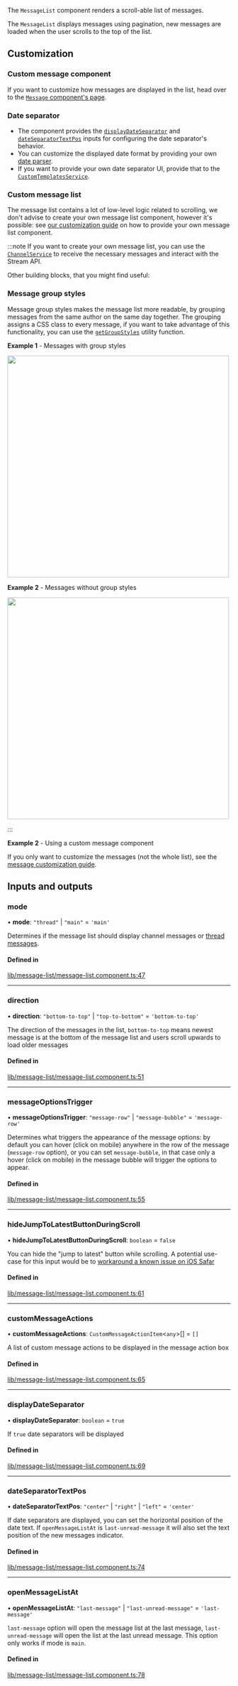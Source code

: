 
The `MessageList` component renders a scroll-able list of messages.

The `MessageList` displays messages using pagination, new messages are loaded when the user scrolls to the top of the list.

## Customization

### Custom message component

If you want to customize how messages are displayed in the list, head over to the [`Message` component's page](../../components/MessageComponent/#customization).

### Date separator

- The component provides the [`displayDateSeparator`](#displaydateseparator) and [`dateSeparatorTextPos`](#dateseparatortextpos) inputs for configuring the date separator's behavior.
- You can customize the displayed date format by providing your own [date parser](../../services/DateParserService/#customdateparser).
- If you want to provide your own date separator UI, provide that to the [`CustomTemplatesService`](../../services/CustomTemplatesService/#dateseparatortemplate).

### Custom message list

The message list contains a lot of low-level logic related to scrolling, we don't advise to create your own message list component, however it's possible: see [our customization guide](../concepts/customization.mdx) on how to provide your own message list component.

:::note
If you want to create your own message list, you can use the [`ChannelService`](../services/ChannelService.mdx) to receive the necessary messages and interact with the Stream API.

Other building blocks, that you might find useful:

### Message group styles

Message group styles makes the message list more readable, by grouping messages from the same author on the same day together. The grouping assigns a CSS class to every message, if you want to take advantage of this functionality, you can use the [`getGroupStyles`](https://github.com/GetStream/stream-chat-angular/tree/master/projects/stream-chat-angular/src/lib/message-list/group-styles.ts) utility function.

**Example 1** - Messages with group styles

<img src={MessagesWithGroupingsScreenhot} width="500" />

**Example 2** - Messages without group styles

<img src={MessagesWithoutGroupingsScreenhot} width="500" />

:::

**Example 2** - Using a custom message component

If you only want to customize the messages (not the whole list), see the [message customization guide](./MessageComponent.mdx/#customization).

[//]: # "Start of generated content"
## Inputs and outputs 


### mode

• **mode**: ``"thread"`` \| ``"main"`` = `'main'`

Determines if the message list should display channel messages or [thread messages](https://getstream.io/chat/docs/javascript/threads/?language=javascript).

#### Defined in

[lib/message-list/message-list.component.ts:47](https://github.com/GetStream/stream-chat-angular/blob/38aaedb/projects/stream-chat-angular/src/lib/message-list/message-list.component.ts#L47)

___

### direction

• **direction**: ``"bottom-to-top"`` \| ``"top-to-bottom"`` = `'bottom-to-top'`

The direction of the messages in the list, `bottom-to-top` means newest message is at the bottom of the message list and users scroll upwards to load older messages

#### Defined in

[lib/message-list/message-list.component.ts:51](https://github.com/GetStream/stream-chat-angular/blob/38aaedb/projects/stream-chat-angular/src/lib/message-list/message-list.component.ts#L51)

___

### messageOptionsTrigger

• **messageOptionsTrigger**: ``"message-row"`` \| ``"message-bubble"`` = `'message-row'`

Determines what triggers the appearance of the message options: by default you can hover (click on mobile) anywhere in the row of the message (`message-row` option), or you can set `message-bubble`, in that case only a hover (click on mobile) in the message bubble will trigger the options to appear.

#### Defined in

[lib/message-list/message-list.component.ts:55](https://github.com/GetStream/stream-chat-angular/blob/38aaedb/projects/stream-chat-angular/src/lib/message-list/message-list.component.ts#L55)

___

### hideJumpToLatestButtonDuringScroll

• **hideJumpToLatestButtonDuringScroll**: `boolean` = `false`

You can hide the "jump to latest" button while scrolling. A potential use-case for this input would be to [workaround a known issue on iOS Safar](https://github.com/GetStream/stream-chat-angular/issues/418)

#### Defined in

[lib/message-list/message-list.component.ts:61](https://github.com/GetStream/stream-chat-angular/blob/38aaedb/projects/stream-chat-angular/src/lib/message-list/message-list.component.ts#L61)

___

### customMessageActions

• **customMessageActions**: `CustomMessageActionItem`<`any`\>[] = `[]`

A list of custom message actions to be displayed in the message action box

#### Defined in

[lib/message-list/message-list.component.ts:65](https://github.com/GetStream/stream-chat-angular/blob/38aaedb/projects/stream-chat-angular/src/lib/message-list/message-list.component.ts#L65)

___

### displayDateSeparator

• **displayDateSeparator**: `boolean` = `true`

If `true` date separators will be displayed

#### Defined in

[lib/message-list/message-list.component.ts:69](https://github.com/GetStream/stream-chat-angular/blob/38aaedb/projects/stream-chat-angular/src/lib/message-list/message-list.component.ts#L69)

___

### dateSeparatorTextPos

• **dateSeparatorTextPos**: ``"center"`` \| ``"right"`` \| ``"left"`` = `'center'`

If date separators are displayed, you can set the horizontal position of the date text.
If `openMessageListAt` is `last-unread-message` it will also set the text position of the new messages indicator.

#### Defined in

[lib/message-list/message-list.component.ts:74](https://github.com/GetStream/stream-chat-angular/blob/38aaedb/projects/stream-chat-angular/src/lib/message-list/message-list.component.ts#L74)

___

### openMessageListAt

• **openMessageListAt**: ``"last-message"`` \| ``"last-unread-message"`` = `'last-message'`

`last-message` option will open the message list at the last message, `last-unread-message` will open the list at the last unread message. This option only works if mode is `main`.

#### Defined in

[lib/message-list/message-list.component.ts:78](https://github.com/GetStream/stream-chat-angular/blob/38aaedb/projects/stream-chat-angular/src/lib/message-list/message-list.component.ts#L78)

[//]: # "End of generated content"
